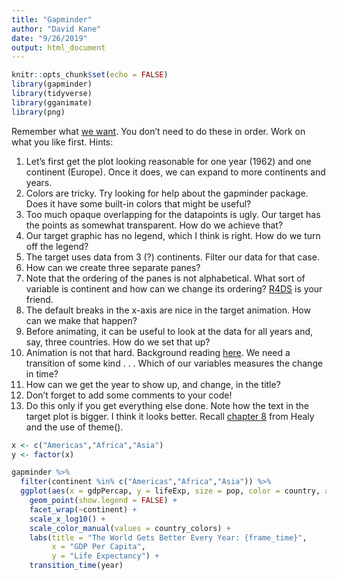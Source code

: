 ```yaml
---
title: "Gapminder"
author: "David Kane"
date: "9/26/2019"
output: html_document
---
```


```r
knitr::opts_chunk$set(echo = FALSE)
library(gapminder)
library(tidyverse)
library(gganimate)
library(png)

```

Remember what [we want](http://rpubs.com/dkane/gganimate). You don't need to do these in order. Work on what you like first. Hints:

1. Let's first get the plot looking reasonable for one year (1962) and one continent (Europe). Once it does, we can expand to more continents and years.
1. Colors are tricky. Try looking for help about the gapminder package. Does it have some built-in colors that might be useful?
1. Too much opaque overlapping for the datapoints is ugly. Our target has the points as somewhat transparent. How do we achieve that?  
1. Our target graphic has no legend, which I think is right. How do we turn off the legend?
1. The target uses data from 3 (?) continents. Filter our data for that case.
1. How can we create three separate panes?
1. Note that the ordering of the panes is not alphabetical. What sort of variable is continent and how can we change its ordering?  [R4DS](https://r4ds.had.co.nz/factors.html) is your friend.  
1. The default breaks in the x-axis are nice in the target animation. How can we make that happen?
1. Before animating, it can be useful to look at the data for all years and, say, three countries. How do we set that up?
1. Animation is not that hard. Background reading [here](https://www.datanovia.com/en/blog/gganimate-how-to-create-plots-with-beautiful-animation-in-r/). We need a transition of some kind . . . Which of our variables measures the change in time?  
1. How can we get the year to show up, and change, in the title?  
1. Don't forget to add some comments to your code!  
1. Do this only if you get everything else done. Note how the text in the target plot is bigger. I think it looks better. Recall [chapter 8](https://socviz.co/refineplots.html#refineplots) from Healy and the use of theme().


```r
x <- c("Americas","Africa","Asia")
y <- factor(x)

gapminder %>% 
  filter(continent %in% c("Americas","Africa","Asia")) %>% 
  ggplot(aes(x = gdpPercap, y = lifeExp, size = pop, color = country, alpha = 0.7)) + 
    geom_point(show.legend = FALSE) +
    facet_wrap(~continent) +
    scale_x_log10() +
    scale_color_manual(values = country_colors) +
    labs(title = "The World Gets Better Every Year: {frame_time}",
         x = "GDP Per Capita",
         y = "Life Expectancy") +
    transition_time(year)
  
```
